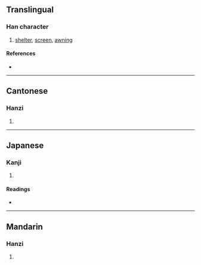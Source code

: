 {{also|帲}}
{{character info}}
==Translingual==

===Han character===
{{Han char|rn=50|rad=巾|as=06|sn=9|four=48241|canj=LBTT|ids=⿰巾并}}

# [[shelter]], [[screen]], [[awning]]

====References====
* {{Han ref|kx=0331.040|dkj=08879|dj=0636.190|hdz=10738.050|uh=5E21|ud=24097|bh=CEB0|bd=52912}}

----

==Cantonese==

===Hanzi===
{{yue-hanzi|jyut=[[ping4]]|y=ping4}}

# {{rfdef|yue|sort=巾06}}

----

==Japanese==

===Kanji===
{{ja-kanji|grade=|rs=巾06}}

# {{rfdef|ja|sort=巾06}}

====Readings====
* {{ja-readings|on=[[へい]] (hei), [[ひよう]] (hiyō), [[びょう]] (byō)|kun=[[おおう]] (oou)}}

----

==Mandarin==

===Hanzi===
{{cmn-hanzi|pin=[[píng]] ([[ping2]])|wg=p'ing<sup>2</sup>}}

# {{rfdef|cmn|sort=巾06}}